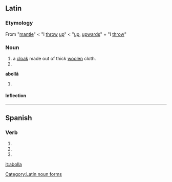 ==Latin==

===Etymology===
From {{etyl|grc|la}} {{term|ἀναβολή|{{polytonic|ἀναβολή}}}} {{italbrac|anabolē}} "[[mantle]]" < {{term|ἀναβάλλω|{{polytonic|ἀναβάλλω}}}} {{italbrac|anaballō}} "I [[throw]] [[up]]" < {{term|ἀνά|{{polytonic|ἀνά}}}} {{italbrac|ana}} "[[up]], [[upwards]]" + {{term|βάλλω|{{polytonic|βάλλω}}}} {{italbrac|ballō}} "I [[throw]]"

===Noun===
{{la-noun|abolla|abollae|abollae|f|first}}

# a [[cloak]] made out of thick [[woolen]] cloth.
# {{inflection of|abolla#Latin|abolla|voc|s}}

'''abollā''' {{f}}
# {{inflection of|abolla#Latin|abolla|abl|s}}

====Inflection====
{{ladecl1}}
{{la-decl-1st|aboll}}

[[Category:Latin noun forms]]

----

==Spanish==

===Verb===
{{es-verb-form|abollar}}

# {{es-verb form of|ending=ar|mood=imperative|sense=affirmative|pers=2|formal=no|number=singular|[[abollar]]}}
# {{es-verb form of|ending=ar|mood=indicative|tense=present|pers=2|formal=yes|number=singular|[[abollar]]}}
# {{es-verb form of|ending=ar|mood=indicative|tense=present|pers=3|number=singular|[[abollar]]}}

[[it:abolla]]